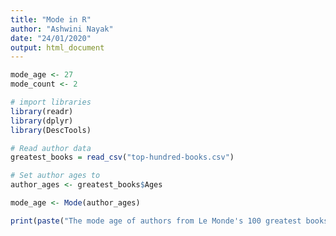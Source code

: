 ```yaml
---
title: "Mode in R"
author: "Ashwini Nayak"
date: "24/01/2020"
output: html_document
---
```

```r
mode_age <- 27
mode_count <- 2
```

```r
# import libraries
library(readr)
library(dplyr)
library(DescTools)

# Read author data
greatest_books = read_csv("top-hundred-books.csv")

# Set author ages to 
author_ages <- greatest_books$Ages

mode_age <- Mode(author_ages)

print(paste("The mode age of authors from Le Monde's 100 greatest books is: ", mode_age[1]))
```

